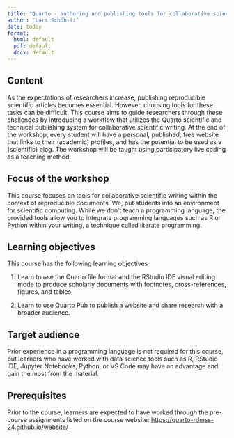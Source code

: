 ```yaml
---
title: "Quarto - authoring and publishing tools for collaborative scientific writing"
author: "Lars Schöbitz"
date: today
format: 
  html: default
  pdf: default
  docx: default
---
```


## Content

As the expectations of researchers increase, publishing reproducible scientific articles becomes essential. However, choosing tools for these tasks can be difficult. This course aims to guide researchers through these challenges by introducing a workflow that utilizes the Quarto scientific and technical publishing system for collaborative scientific writing. At the end of the workshop, every student will have a personal, published, free website that links to their (academic) profiles, and has the potential to be used as a (scientific) blog. The workshop will be taught using participatory live coding as a teaching method.

## Focus of the workshop 

This course focuses on tools for collaborative scientific writing within the context of reproducible documents. We, put students into an environment for scientific computing. While we don't teach a programming language, the provided tools allow you to integrate programming languages such as R or Python within your writing, a technique called literate programming.

## Learning objectives

This course has the following learning objectives

1.  Learn to use the Quarto file format and the RStudio IDE visual editing mode to produce scholarly documents with footnotes, cross-references, figures, and tables.

2.  Learn to use Quarto Pub to publish a website and share research with a broader audience.

## Target audience

Prior experience in a programming language is not required for this course, but learners who have worked with data science tools such as R, RStudio IDE, Jupyter Notebooks, Python, or VS Code may have an advantage and gain the most from the material.

## Prerequisites

Prior to the course, learners are expected to have worked through the pre-course assignments listed on the course website: <https://quarto-rdmss-24.github.io/website/>
